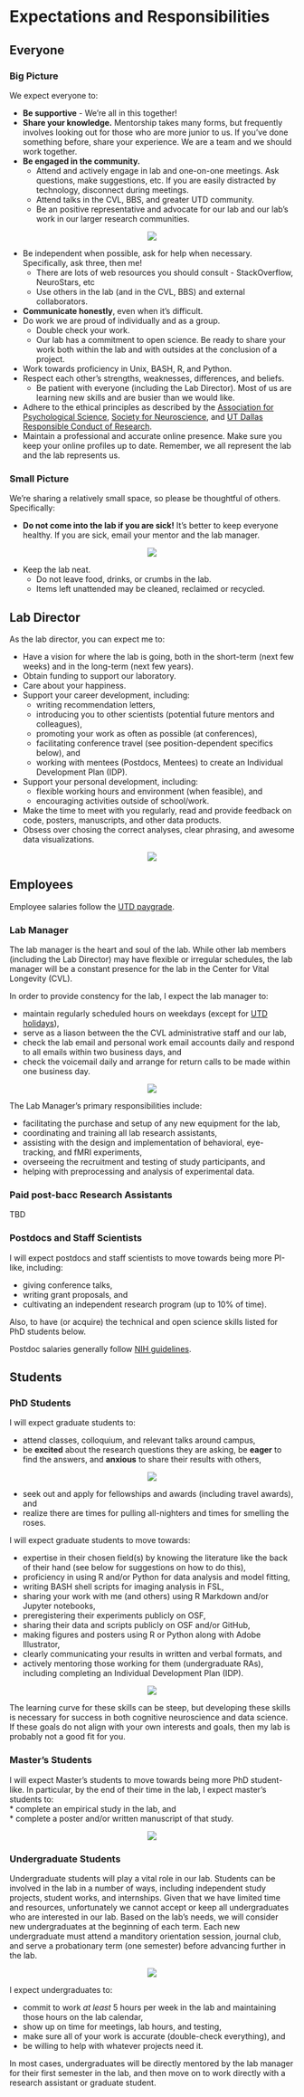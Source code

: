 # Expectations and Responsibilities

## Everyone
### Big Picture

We expect everyone to:  

* __Be supportive__ - We're all in this together!  
* __Share your knowledge.__ Mentorship takes many forms, but frequently involves looking out for those who are more junior to us. If you've done something before, share your experience. We are a team and we should work together.
* __Be engaged in the community.__  
     * Attend and actively engage in lab and one-on-one meetings. Ask questions, make suggestions, etc. If you are easily distracted by technology, disconnect during meetings.  
    * Attend talks in the CVL, BBS, and greater UTD community.  
    * Be an positive representative and advocate for our lab and our lab's work in our larger research communities.  
    
<center>
![](images/distractions.png)
</center>  
    
* Be independent when possible, ask for help when necessary. Specifically, ask three, then me!  
     * There are lots of web resources you should consult - StackOverflow, NeuroStars, etc  
     * Use others in the lab (and in the CVL, BBS) and external collaborators.  
* __Communicate honestly__, even when it's difficult.  
* Do work we are proud of individually and as a group.  
    * Double check your work.  
    * Our lab has a commitment to open science. Be ready to share your work both within the lab and with outsides at the conclusion of a project.  

* Work towards proficiency in Unix, BASH, R, and Python. 
* Respect each other's strengths, weaknesses, differences, and beliefs.
     * Be patient with everyone (including the Lab Director). Most of us are learning new skills and are busier than we would like.
* Adhere to the ethical principles as described by the [Association for Psychological Science](https://www.apa.org/ethics/code/), [Society for Neuroscience](https://www.sfn.org/Membership/Professional-Conduct/SfN-Ethics-Policy), and [UT Dallas Responsible Conduct of Research](https://research.utdallas.edu/orio/rcr).
* Maintain a professional and accurate online presence. Make sure you keep your online profiles up to date. Remember, we all represent the lab and the lab represents us.

### Small Picture

We're sharing a relatively small space, so please be thoughtful of others. Specifically:  

* __Do not come into the lab if you are sick!__ It's better to keep everyone healthy. If you are sick, email your mentor and the lab manager.  

<center>
![](images/sick.jpg)
</center>

* Keep the lab neat. 
     * Do not leave food, drinks, or crumbs in the lab.  
     * Items left unattended may be cleaned, reclaimed or recycled.  

## Lab Director

As the lab director, you can expect me to:  

* Have a vision for where the lab is going, both in the short-term (next few weeks) and in the long-term (next few years).
* Obtain funding to support our laboratory.  
* Care about your happiness.
* Support your career development, including:  
     * writing recommendation letters,  
     * introducing you to other scientists (potential future mentors and colleagues),  
     * promoting your work as often as possible (at conferences),   
     * facilitating conference travel (see position-dependent specifics below), and   
     * working with mentees (Postdocs, Mentees) to create an Individual Development Plan (IDP).  
* Support your personal development, including:  
     * flexible working hours and environment (when feasible), and  
     * encouraging activities outside of school/work.  
* Make the time to meet with you regularly, read and provide feedback on code, posters, manuscripts, and other data products.
* Obsess over chosing the correct analyses, clear phrasing, and awesome data visualizations.

<center>
![](images/boss.jpg)
</center>

## Employees

Employee salaries follow the [UTD paygrade](https://www.utdallas.edu/hr/compensation/classified/). 

### Lab Manager 

The lab manager is the heart and soul of the lab. While other lab members (including the Lab Director) may have flexible or irregular schedules, the lab manager will be a constant presence for the lab in the Center for Vital Longevity (CVL).

In order to provide constency for the lab, I expect the lab manager to:  

* maintain regularly scheduled hours on weekdays (except for [UTD holidays](https://www.utdallas.edu/hr/news/holidays/)),  
* serve as a liason between the the CVL administrative staff and our lab,  
* check the lab email and personal work email accounts daily and respond to all emails within two business days, and  
* check the voicemail daily and arrange for return calls to be made within one business day.  

<center>
![](images/email.png)
</center>

The Lab Manager's primary responsibilities include:  

* facilitating the purchase and setup of any new equipment for the lab,  
* coordinating and training all lab research assistants,  
* assisting with the design and implementation of behavioral, eye-tracking, and fMRI experiments,  
* overseeing the recruitment and testing of study participants, and  
* helping with preprocessing and analysis of experimental data.  

### Paid post-bacc Research Assistants 

TBD

### Postdocs and Staff Scientists  

I will expect postdocs and staff scientists to move towards being more PI-like, including:  

* giving conference talks,  
* writing grant proposals, and  
* cultivating an independent research program (up to 10% of time). 

Also, to have (or acquire) the technical and open science skills listed for PhD students below.

Postdoc salaries generally follow [NIH guidelines](https://www.niaid.nih.gov/grants-contracts/salary-cap-and-stipend-levels-announced). 

## Students

### PhD Students

I will expect graduate students to:  

* attend classes, colloquium, and relevant talks around campus,  
* be __excited__ about the research questions they are asking, be __eager__ to find the answers, and __anxious__ to share their results with others,  

<center>
![](images/bestdata.jpeg)
</center>

* seek out and apply for fellowships and awards (including travel awards), and  
* realize there are times for pulling all-nighters and times for smelling the roses.  

I will expect graduate students to move towards:

* expertise in their chosen field(s) by knowing the literature like the back of their hand (see below for suggestions on how to do this), 
* proficiency in using R and/or Python for data analysis and model fitting,
* writing BASH shell scripts for imaging analysis in FSL, 
* sharing your work with me (and others) using R Markdown and/or Jupyter notebooks,
* preregistering their experiments publicly on OSF, 
* sharing their data and scripts publicly on OSF and/or GitHub, 
* making figures and posters using R or Python along with Adobe Illustrator, 
* clearly communicating your results in written and verbal formats, and 
* actively mentoring those working for them (undergraduate RAs), including completing an Individual Development Plan (IDP).

<center>
![](images/phdplan.jpg)
</center>

The learning curve for these skills can be steep, but developing these skills is necessary for success in both cognitive neuroscience and data science. If these goals do not align with your own interests and goals, then my lab is probably not a good fit for you.

### Master's Students

I will expect Master's students to move towards being more PhD student-like. In particular, by the end of their time in the lab, I expect master's students to:  
* complete an empirical study in the lab, and  
* complete a poster and/or written manuscript of that study.  

<center>
![](images/researchcat.jpg)  
</center>

### Undergraduate Students

Undergraduate students will play a vital role in our lab. Students can be involved in the lab in a number of ways, including independent study projects, student works, and internships. Given that we have limited time and resources, unfortunately we cannot accept or keep all undergraduates who are interested in our lab. Based on the lab's needs, we will consider new undergraduates at the beginning of each term. Each new undergraduate must attend a manditory orientation session, journal club, and serve a probationary term (one semester) before advancing further in the lab. 

<center>
![](images/RAmeme.jpg)
</center>

I expect undergraduates to:  

* commit to work _at least_ 5 hours per week in the lab and maintaining those hours on the lab calendar, 
* show up on time for meetings, lab hours, and testing,  
* make sure all of your work is accurate (double-check everything), and 
* be willing to help with whatever projects need it. 

In most cases, undergraduates will be directly mentored by the lab manager for their first semester in the lab, and then move on to work directly with a research assistant or graduate student. 

